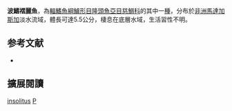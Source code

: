 {{Speciesbox
| name = 波鰭褶麗魚
| image = Prychochromis mangarahara.jpg<!-- file-name is misleading. No such thing as "Prychochromis mangarahara", but Ptychochromis insolitus, which is the species on the photo, was known as Ptychochromis sp. nov. 'Mangarahara' until officially described -->
| status = CR
| status_system = IUCN3.1
| status_ref = <ref name=IUCN>{{IUCN2011.1|assessors=Loiselle, P. & participants of the CBSG/ANGAP CAMP "Faune de Madagascar" workshop, Mantasoa, Madagascar 2001|year=2004|id=44510|title=Ptychochromis sp. nov. Joba mena|downloaded=15 July 2011}}</ref>
| genus = Ptychochromis
| species = insolitus
| authority = Stiassny & Sparks, 2006
| synonyms = 
}}

'''波鰭褶麗魚'''，為[[輻鰭魚綱|輻鰭魚綱]][[鱸形目|鱸形目]][[隆頭魚亞目|隆頭魚亞目]][[慈鯛科|慈鯛科]]的其中一[[種|種]]，分布於[[非洲|非洲]][[馬達加斯加|馬達加斯加]]淡水流域，體長可達5.5公分，棲息在底層水域，生活習性不明。

==参考文献==
*{{FishBase_species|genus=Ptychochromis|species=insolitus|year=2013|month=6}}

== 擴展閱讀 ==
{{refbegin}}
{{wikispecies-inline|Ptychochromis insolitus|波鰭褶麗魚}}
{{refend}}
{{Taxonbar|from=Q5260450}}

[[Category:褶麗魚屬|insolitus]]
[[Category:2006年描述的魚類|P]]


{{鱸形目小作品}}
